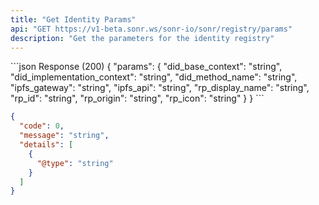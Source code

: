 ```yaml
---
title: "Get Identity Params"
api: "GET https://v1-beta.sonr.ws/sonr-io/sonr/registry/params"
description: "Get the parameters for the identity registry"
---
```


<ResponseExample>
```json Response (200)
{
  "params": {
    "did_base_context": "string",
    "did_implementation_context": "string",
    "did_method_name": "string",
    "ipfs_gateway": "string",
    "ipfs_api": "string",
    "rp_display_name": "string",
    "rp_id": "string",
    "rp_origin": "string",
    "rp_icon": "string"
  }
}
```

```json Error
{
  "code": 0,
  "message": "string",
  "details": [
    {
      "@type": "string"
    }
  ]
}
```

</ResponseExample>
